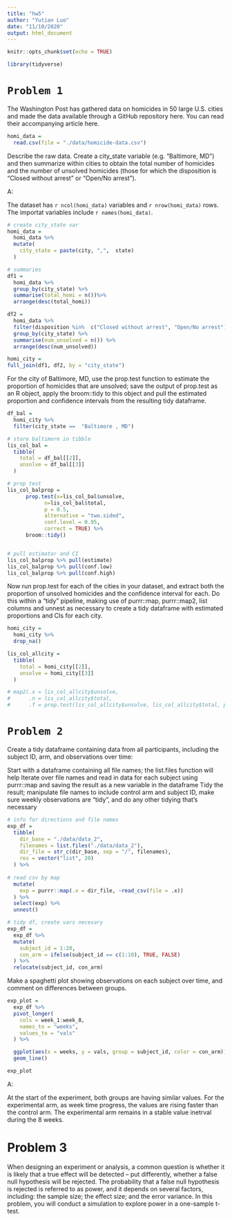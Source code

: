 ```yaml
---
title: "hw5"
author: "Yutian Luo"
date: "11/10/2020"
output: html_document
---
```


```r
knitr::opts_chunk$set(echo = TRUE)

library(tidyverse)
```

# `Problem 1`

The Washington Post has gathered data on homicides in 50 large U.S. cities and made the data available through a GitHub repository here. You can read their accompanying article here.

```r

homi_data = 
  read.csv(file = "./data/homicide-data.csv")

```


Describe the raw data. Create a city_state variable (e.g. “Baltimore, MD”) and then summarize within cities to obtain the total number of homicides and the number of unsolved homicides (those for which the disposition is “Closed without arrest” or “Open/No arrest”).

A:

The dataset has `r ncol(homi_data)` variables and `r nrow(homi_data)` rows. The importat variables include `r names(homi_data)`. 


```r

# create city_state var
homi_data = 
  homi_data %>% 
  mutate(
    city_state = paste(city, ",",  state)
  ) 

# summaries
df1 = 
  homi_data %>% 
  group_by(city_state) %>% 
  summarise(total_homi = n())%>%
  arrange(desc(total_homi))

df2 = 
  homi_data %>% 
  filter(disposition %in%  c("Closed without arrest", "Open/No arrest")) %>% 
  group_by(city_state) %>% 
  summarise(num_unsolved = n()) %>% 
  arrange(desc(num_unsolved))

homi_city = 
full_join(df1, df2, by = "city_state")

```


For the city of Baltimore, MD, use the prop.test function to estimate the proportion of homicides that are unsolved; save the output of prop.test as an R object, apply the broom::tidy to this object and pull the estimated proportion and confidence intervals from the resulting tidy dataframe.

```r

df_bal =
  homi_city %>% 
  filter(city_state ==  "Baltimore , MD") 

# store baltimore in tibble
lis_col_bal = 
  tibble(
    total = df_bal[[2]],
    unsolve = df_bal[[3]]
  )

# prop test
lis_col_balprop = 
      prop.test(x=lis_col_bal$unsolve, 
            n=lis_col_bal$total, 
            p = 0.5, 
            alternative = "two.sided", 
            conf.level = 0.95, 
            correct = TRUE) %>% 
      broom::tidy() 


# pull estimator and CI
lis_col_balprop %>% pull(estimate)
lis_col_balprop %>% pull(conf.low)
lis_col_balprop %>% pull(conf.high)

```


Now run prop.test for each of the cities in your dataset, and extract both the proportion of unsolved homicides and the confidence interval for each. Do this within a “tidy” pipeline, making use of purrr::map, purrr::map2, list columns and unnest as necessary to create a tidy dataframe with estimated proportions and CIs for each city.

```r

homi_city = 
  homi_city %>% 
  drop_na()

lis_col_allcity = 
  tibble(
    total = homi_city[[2]],
    unsolve = homi_city[[3]]
  )

# map2(.x = lis_col_allcity$unsolve, 
#      .n = lis_col_allcity$total, 
#      .f = prop.test(lis_col_allcity$unsolve, lis_col_allcity$total, p = 0.5, "two.sided", conf.level = 0.95))

```



# `Problem 2`

Create a tidy dataframe containing data from all participants, including the subject ID, arm, and observations over time:

Start with a dataframe containing all file names; the list.files function will help
Iterate over file names and read in data for each subject using purrr::map and saving the result as a new variable in the dataframe
Tidy the result; manipulate file names to include control arm and subject ID, make sure weekly observations are “tidy”, and do any other tidying that’s necessary

```r

# info for directions and file names
exp_df = 
  tibble(
    dir_base = "./data/data_2",
    filenames = list.files("./data/data_2"),
    dir_file = str_c(dir_base, sep = "/", filenames),
    res = vector("list", 20)
  ) %>% 
 
# read csv by map   
  mutate(
    exp = purrr::map(.x = dir_file, ~read_csv(file = .x))
  ) %>% 
  select(exp) %>% 
  unnest()

# tidy df, create vars necesary
exp_df = 
  exp_df %>% 
  mutate(
    subject_id = 1:20,
    con_arm = ifelse(subject_id == c(1:10), TRUE, FALSE)
  ) %>% 
  relocate(subject_id, con_arm)

```

Make a spaghetti plot showing observations on each subject over time, and comment on differences between groups.

```r

exp_plot = 
  exp_df %>% 
  pivot_longer(
    cols = week_1:week_8,
    names_to = "weeks",
    values_to = "vals"
  ) %>% 

  ggplot(aes(x = weeks, y = vals, group = subject_id, color = con_arm)) +
  geom_line()

exp_plot
```

A:

At the start of the experiment, both groups are having similar values. For the experimental arm, as week time progress, the values are rising faster than the control arm. The experimental arm remains in a stable value inetrval during the 8 weeks.


# Problem 3

When designing an experiment or analysis, a common question is whether it is likely that a true effect will be detected – put differently, whether a false null hypothesis will be rejected. The probability that a false null hypothesis is rejected is referred to as power, and it depends on several factors, including: the sample size; the effect size; and the error variance. In this problem, you will conduct a simulation to explore power in a one-sample t-test.






















